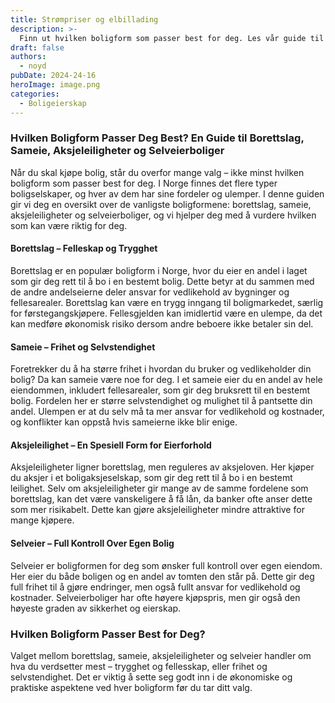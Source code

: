 ```yaml
---
title: Strømpriser og elbillading
description: >-
  Finn ut hvilken boligform som passer best for deg. Les vår guide til borettslag, sameie, aksjeleiligheter og selveierboliger.
draft: false
authors:
  - noyd
pubDate: 2024-24-16
heroImage: image.png
categories:
  - Boligeierskap
---
```


### Hvilken Boligform Passer Deg Best? En Guide til Borettslag, Sameie, Aksjeleiligheter og Selveierboliger

Når du skal kjøpe bolig, står du overfor mange valg – ikke minst hvilken boligform som passer best for deg. I Norge finnes det flere typer boligselskaper, og hver av dem har sine fordeler og ulemper. I denne guiden gir vi deg en oversikt over de vanligste boligformene: borettslag, sameie, aksjeleiligheter og selveierboliger, og vi hjelper deg med å vurdere hvilken som kan være riktig for deg.

#### Borettslag – Felleskap og Trygghet

Borettslag er en populær boligform i Norge, hvor du eier en andel i laget som gir deg rett til å bo i en bestemt bolig. Dette betyr at du sammen med de andre andelseierne deler ansvar for vedlikehold av bygninger og fellesarealer. Borettslag kan være en trygg inngang til boligmarkedet, særlig for førstegangskjøpere. Fellesgjelden kan imidlertid være en ulempe, da det kan medføre økonomisk risiko dersom andre beboere ikke betaler sin del.

#### Sameie – Frihet og Selvstendighet

Foretrekker du å ha større frihet i hvordan du bruker og vedlikeholder din bolig? Da kan sameie være noe for deg. I et sameie eier du en andel av hele eiendommen, inkludert fellesarealer, som gir deg bruksrett til en bestemt bolig. Fordelen her er større selvstendighet og mulighet til å pantsette din andel. Ulempen er at du selv må ta mer ansvar for vedlikehold og kostnader, og konflikter kan oppstå hvis sameierne ikke blir enige.

#### Aksjeleilighet – En Spesiell Form for Eierforhold

Aksjeleiligheter ligner borettslag, men reguleres av aksjeloven. Her kjøper du aksjer i et boligaksjeselskap, som gir deg rett til å bo i en bestemt leilighet. Selv om aksjeleiligheter gir mange av de samme fordelene som borettslag, kan det være vanskeligere å få lån, da banker ofte anser dette som mer risikabelt. Dette kan gjøre aksjeleiligheter mindre attraktive for mange kjøpere.

#### Selveier – Full Kontroll Over Egen Bolig

Selveier er boligformen for deg som ønsker full kontroll over egen eiendom. Her eier du både boligen og en andel av tomten den står på. Dette gir deg full frihet til å gjøre endringer, men også fullt ansvar for vedlikehold og kostnader. Selveierboliger har ofte høyere kjøpspris, men gir også den høyeste graden av sikkerhet og eierskap.

### Hvilken Boligform Passer Best for Deg?

Valget mellom borettslag, sameie, aksjeleiligheter og selveier handler om hva du verdsetter mest – trygghet og fellesskap, eller frihet og selvstendighet. Det er viktig å sette seg godt inn i de økonomiske og praktiske aspektene ved hver boligform før du tar ditt valg.
